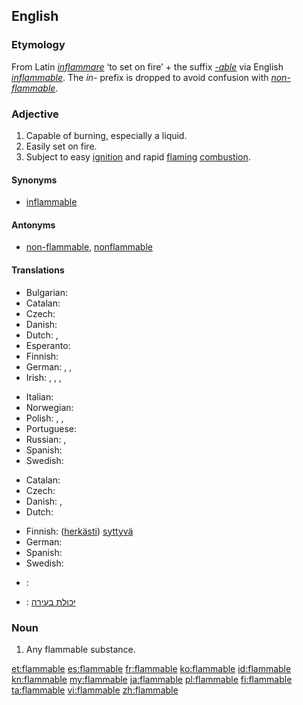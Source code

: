 ==English==

===Etymology===
From Latin ''[[inflammare]]'' ‘to set on fire’ + the suffix ''[[-able]]'' via English ''[[inflammable]]''.  The ''in-'' prefix is dropped to avoid confusion with ''[[non-flammable]]''.

===Adjective===
{{en-adj}}

# Capable of burning, especially a liquid.
# Easily set on fire.
# Subject to easy [[ignition]] and rapid [[flaming]] [[combustion]].

====Synonyms====
* [[inflammable]]

====Antonyms====
* [[non-flammable]], [[nonflammable]]

====Translations====
{{trans-top|capable of burning}}
* Bulgarian: {{t-|bg|леснозапалим|sc=Cyrl}}
* Catalan: {{t+|ca|inflamable}}
* Czech: {{t-|cs|hořlavý}}
* Danish: {{t-|da|brændbar}}
* Dutch: {{t-|nl|ontvlambaar}}, {{t-|nl|brandbaar}}
* Esperanto: {{t-|eo|brulema}}
* Finnish: {{t-|fi|palava}}
* German: {{t+|de|brennbar}}, {{t-|de|entzündbar}}, {{t-|de|entflammbar}}
* Irish: {{t-|ga|inlasta}}, {{t-|ga|so-lasta}}, {{t-|ga|so-adhainte}}, {{t-|ga|inadhainte}}
{{trans-mid}}
* Italian: {{t+|it|infiammabile}}
* Norwegian: {{t-|no|brennbar}}
* Polish: {{t+|pl|łatwopalny|m}},  {{t-|pl|łatwopalna|f}},  {{t-|pl|łatwopalne|n}}
* Portuguese: {{t+|pt|inflamável|m|f}}
* Russian: {{t+|ru|огнеопасный}}, {{t-|ru|легко воспламеняющийся|tr=legkó vosplamyenyáyuschisya|sc=Cyrl}}
* Spanish: {{t+|es|inflamable}}
* Swedish: {{t+|sv|brännbar}}
{{trans-bottom}}

{{trans-top|volatile}}
* Catalan: {{t+|ca|inflamable}}
* Czech: {{t-|cs|hořlavý}}
* Danish: {{t-|da|brandfarlig}}, {{t-|da|letantændelig}}
* Dutch: {{t-|nl|licht ontvlambaar}}
{{trans-mid}}
* Finnish: ([[herkkä|herkästi]]) [[syttyvä]]
* German: {{t-|de|feuergefährlich}}
* Spanish: {{t+|es|inflamable}}
* Swedish: {{t-|sv|lättantändlig}}
{{trans-bottom}}

{{checktrans-top}}

* {{ttbc|fr}}: {{t+|fr|inflammable}}
{{trans-mid}}
* {{ttbc|he}}: [[יכולת בעירה]]
{{trans-bottom}}

===Noun===
{{en-noun}}

# Any flammable substance.

[[et:flammable]]
[[es:flammable]]
[[fr:flammable]]
[[ko:flammable]]
[[id:flammable]]
[[kn:flammable]]
[[my:flammable]]
[[ja:flammable]]
[[pl:flammable]]
[[fi:flammable]]
[[ta:flammable]]
[[vi:flammable]]
[[zh:flammable]]